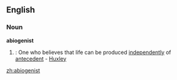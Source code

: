 ==English==
===Noun===
'''abiogenist'''
#{{biology}}: One who believes that life can be produced [[independently]] of [[antecedent]] - [[Huxley]]

[[zh:abiogenist]]